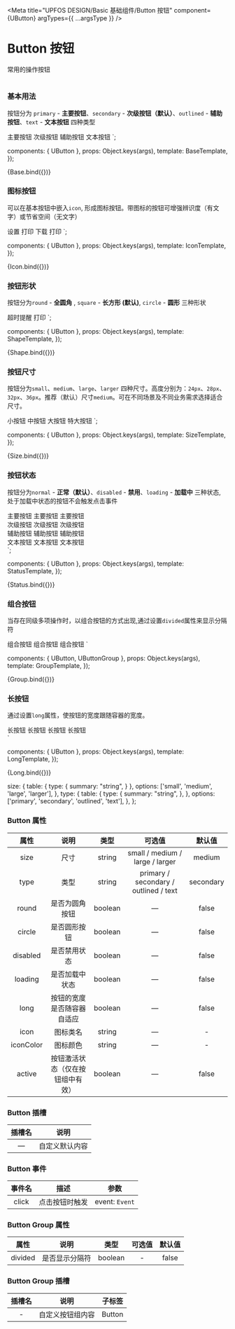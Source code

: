 
<Meta
  title="UPFOS DESIGN/Basic 基础组件/Button 按钮"
  component={UButton}
  argTypes={{
    ...argsType
  }}
/>

<style>{`
  .u-row + .u-row {
    margin-top: 10px;
  }
  .wrapper {
    width: 400px;
    padding: 20px;
    border: 1px solid #DDDFE5;
  }
  .wrapper .u-button + .u-button {
    margin-top: 10px;
  }
  table {
    width: 100%;
  }
`}</style>

# Button 按钮
常用的操作按钮
##
#

### 基本用法
按钮分为 `primary` - **主要按钮**、`secondary` - **次级按钮（默认）**、`outlined` - **辅助按钮**、`text` - **文本按钮** 四种类型

<u-button type="primary">主要按钮</u-button>
<u-button>次级按钮</u-button>
<u-button type="outlined">辅助按钮</u-button>
<u-button type="text">文本按钮</u-button>
`;

  components: { UButton },
  props: Object.keys(args),
  template: BaseTemplate,
});

<Canvas mdxSource={BaseTemplate}>
  <Story name="基本用法">{Base.bind({})}</Story>
</Canvas>

### 图标按钮
可以在基本按钮中嵌入`icon`, 形成图标按钮。带图标的按钮可增强辨识度（有文字）或节省空间（无文字）

<u-button type="primary" icon="button_config">设置</u-button>
<u-button icon="button_print">打印</u-button>
<u-button>下载<i class="icon button_import icon--right"></i></u-button>
<u-button icon="button_delete" icon-color="#D0021C"></u-button>
<u-button type="text" icon="button_print">打印</u-button>
`;

  components: { UButton },
  props: Object.keys(args),
  template: IconTemplate,
});

<Canvas mdxSource={IconTemplate}>
  <Story name="图标按钮">{Icon.bind({})}</Story>
</Canvas>

### 按钮形状
按钮分为`round` - **全圆角** , `square` - **长方形 (默认)**, `circle` - **圆形** 三种形状

<u-button type="outlined" icon="button_timeoutreminder" round>超时提醒</u-button>
<u-button icon="button_print">打印</u-button>
<u-button icon="button_delete" icon-color="#D0021C"></u-button>
<u-button type="primary" circle icon="button_add"></u-button>
`;

  components: { UButton },
  props: Object.keys(args),
  template: ShapeTemplate,
});

<Canvas mdxSource={ShapeTemplate}>
  <Story name="按钮形状">{Shape.bind({})}</Story>
</Canvas>



### 按钮尺寸
按钮分为`small`、`medium`、`large`、`larger` 四种尺寸。高度分别为：`24px`、`28px`、`32px`、`36px`。推荐（默认）尺寸`medium`。可在不同场景及不同业务需求选择适合尺寸。

<u-button size="small" type="primary">小按钮</u-button>
<u-button size="medium" type="primary">中按钮</u-button>
<u-button size="large" type="primary">大按钮</u-button>
<u-button size="larger" type="primary">特大按钮</u-button>
`;

  components: { UButton },
  props: Object.keys(args),
  template: SizeTemplate,
});

<Canvas mdxSource={SizeTemplate}>
  <Story name="按钮尺寸">{Size.bind({})}</Story>
</Canvas>

### 按钮状态
按钮分为`normal` - **正常（默认）**、`disabled` - **禁用**、`loading` - **加载中** 三种状态, 处于加载中状态的按钮不会触发点击事件

<div class="u-row">
  <u-button type="primary">主要按钮</u-button>
  <u-button type="primary" disabled>主要按钮</u-button>
  <u-button type="primary" loading>主要按钮</u-button>
</div>
<div class="u-row">
  <u-button>次级按钮</u-button>
  <u-button disabled>次级按钮</u-button>
  <u-button loading>次级按钮</u-button>
</div>
<div class="u-row">
  <u-button type="outlined">辅助按钮</u-button>
  <u-button type="outlined" disabled>辅助按钮</u-button>
  <u-button type="outlined" loading>辅助按钮</u-button>
</div>
<div class="u-row">
  <u-button type="text">文本按钮</u-button>
  <u-button type="text" disabled>文本按钮</u-button>
  <u-button type="text" loading>文本按钮</u-button>
</div>
`;

  components: { UButton },
  props: Object.keys(args),
  template: StatusTemplate,
});

<Canvas mdxSource={StatusTemplate}>
  <Story name="按钮状态">{Status.bind({})}</Story>
</Canvas>

### 组合按钮
当存在同级多项操作时，以组合按钮的方式出现,通过设置`divided`属性来显示分隔符

<u-button-group>
  <u-button active>组合按钮</u-button>
  <u-button>组合按钮</u-button>
  <u-button>组合按钮</u-button>
</u-button-group>
<u-button-group divided>
  <u-button type="primary" icon="button_copy"></u-button>
  <u-button type="primary" icon="button_print"></u-button>
  <u-button type="primary" icon="button_review" active></u-button>
</u-button-group>
`

  components: { UButton, UButtonGroup },
  props: Object.keys(args),
  template: GroupTemplate,
});

<Canvas mdxSource={GroupTemplate}>
  <Story name="组合按钮">{Group.bind({})}</Story>
</Canvas>


### 长按钮
通过设置`long`属性，使按钮的宽度跟随容器的宽度。

<div class="wrapper">
  <u-button type="primary" long>长按钮</u-button>
  <u-button long>长按钮</u-button>
  <u-button type="outlined" long>长按钮</u-button>
  <u-button type="text" long>长按钮</u-button>
</div>
`

  components: { UButton },
  props: Object.keys(args),
  template: LongTemplate,
});

<Canvas mdxSource={LongTemplate}>
  <Story name="长按钮">{Long.bind({})}</Story>
</Canvas>


<!-- ### 参数文档 -->

  size: {
    table: {
      type: {
        summary: "string",
      }
    },
    options: ['small', 'medium', 'large', 'larger'],
  },
  type: {
    table: {
      type: {
        summary: "string",
      },
    },
    options: ['primary', 'secondary', 'outlined', 'text'],
  },
};

<!--<ArgsTable story="基本用法" /> -->

###  Button 属性

|属性|说明|类型|可选值|默认值|
|:---:|:---:|:---:|:---:|:---:|
|size|尺寸|string|small / medium / large / larger|medium|
|type|类型|string|primary / secondary / outlined / text|secondary|
|round|是否为圆角按钮|boolean|—|false|
|circle|是否圆形按钮|boolean|—|false|
|disabled|是否禁用状态|boolean|—|false|
|loading|是否加载中状态|boolean|—|false|
|long|按钮的宽度是否随容器自适应|boolean|—|false|
|icon|图标类名|string|—|-|
|iconColor|图标颜色|string|—|-|
|active|按钮激活状态（仅在按钮组中有效）|boolean|—|false|

### Button 插槽

|插槽名|说明
|:---:|:---:|
|—|自定义默认内容|

### Button 事件

|事件名|描述|参数|
|:---:|:---:|:---:|
|click|点击按钮时触发|event: `Event`|

### Button Group 属性

|属性|说明|类型|可选值|默认值|
|:---:|:---:|:---:|:---:|:---:|
|divided|是否显示分隔符|boolean|-|false|

### Button Group 插槽
|插槽名|说明|子标签|
|:---:|:---:|:---:|
|-|自定义按钮组内容|Button|